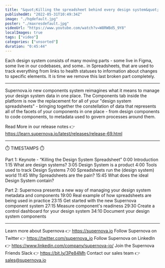 ```yaml
---
title: "&quot;Killing the spreadsheet behind every design system&quot; by Jiri Trecak @ Into Design Systems Conference"
publishedAt: "2022-05-31T10:49:34Z"
image: "./hqdefault.jpg"
poster: "./maxresdefault.jpg"
videoUrl: "https://www.youtube.com/watch?v=W8RWBd5_9Y8"
localImages: true
tags: ["video"]
categories: ["unsorted"]
duration: "0:45:44"
---
```

Each design system consists of many moving parts - some live in Figma, some live in our codebases, and some.. in Spreadsheets, that are used to track everything from links to health statuses to information about changes to specific elements. It is time we remove this last broken part completely.

--------
Supernova.io new components system reimagines what it means to manage your design system data in one place.
The Components tab inside the platform is now the replacement for all of your "design system spreadsheets" - bringing together the constellation of data that represents all of the facets of your components in one place - from design components to code components, to metadata used to govern processes around them.

Read More in our release notes  👉 https://learn.supernova.io/latest/releases/release-69.html

--------
⏱️ TIMESTAMPS ⏱️

Part 1: Keynote - “Killing the Design System Spreadsheet”
0:00 Introduction
1:15 What are design systems?
3:05 Design System is a product
4:00 Tools used to track Design Systems
7:00 Spreadsheets run the (design system) world
11:45 Why Spreadsheets are the pain?
15:45 What does the ideal Design System contain?

Part 2: Supernova presents a new way of managing your design system metadata and components
19:00 Real example of how spreadsheets are being used in practice
23:15 Get started with the new Supernova component system
27:15 Measure component's readiness
29:30 Create a control dashboard for your design system
34:10 Document your design system components

--------
Learn more about Supernova 👉 https://supernova.io
Follow Supernova on Twitter 👉  https://twitter.com/supernova_io
Follow Supernova on LinkedIn 👉 https://www.linkedin.com/company/supernova-io/
Join the Supernova Friends Slack 👉 https://bit.ly/3Pe84Mh
Contact our sales team 👉 sales@supernova.io
